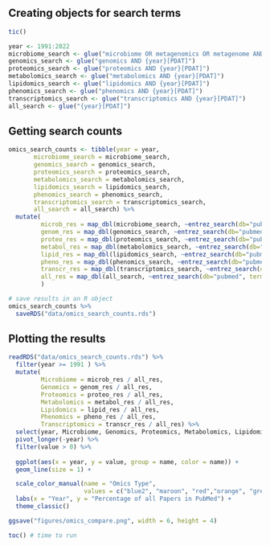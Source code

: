 ## Creating objects for search terms
```r
tic()

year <- 1991:2022
microbiome_search <- glue("microbiome OR metagenomics OR metagenome AND {year}[PDAT]")
genomics_search <- glue("genomics AND {year}[PDAT]")
proteomics_search <- glue("proteomics AND {year}[PDAT]")
metabolomics_search <- glue("metabolomics AND {year}[PDAT]")
lipidomics_search <- glue("lipidomics AND {year}[PDAT]")
phenomics_search <- glue("phenomics AND {year}[PDAT]")
transcriptomics_search <- glue("transcriptomics AND {year}[PDAT]")
all_search <- glue("{year}[PDAT]")
```


## Getting search counts
```r
omics_search_counts <- tibble(year = year,
       microbiome_search = microbiome_search,
       genomics_search = genomics_search,
       proteomics_search = proteomics_search,
       metabolomics_search = metabolomics_search,
       lipidomics_search = lipidomics_search,
       phenomics_search = phenomics_search,
       transcriptomics_search = transcriptomics_search,
       all_search = all_search) %>%
  mutate(
         microb_res = map_dbl(microbiome_search, ~entrez_search(db="pubmed", term=.x)$count),
         genom_res = map_dbl(genomics_search, ~entrez_search(db="pubmed", term=.x)$count),
         proteo_res = map_dbl(proteomics_search, ~entrez_search(db="pubmed", term=.x)$count),
         metabol_res = map_dbl(metabolomics_search, ~entrez_search(db="pubmed", term=.x)$count),
         lipid_res = map_dbl(lipidomics_search, ~entrez_search(db="pubmed", term=.x)$count),
         pheno_res = map_dbl(phenomics_search, ~entrez_search(db="pubmed", term=.x)$count),
         transcr_res = map_dbl(transcriptomics_search, ~entrez_search(db="pubmed", term=.x)$count),
         all_res = map_dbl(all_search, ~entrez_search(db="pubmed", term=.x)$count)
         ) 

# save results in an R object
omics_search_counts %>% 
  saveRDS("data/omics_search_counts.rds")
```


## Plotting the results 
```r
readRDS("data/omics_search_counts.rds") %>% 
  filter(year >= 1991 ) %>% 
  mutate(
         Microbiome = microb_res / all_res,
         Genomics = genom_res / all_res,
         Proteomics = proteo_res / all_res,
         Metabolomics = metabol_res / all_res,
         Lipidomics = lipid_res / all_res,
         Phenomics = pheno_res / all_res,
         Transcriptomics = transcr_res / all_res) %>%
  select(year, Microbiome, Genomics, Proteomics, Metabolomics, Lipidomics, Phenomics, Transcriptomics) %>%
  pivot_longer(-year) %>%
  filter(value > 0) %>% 
  
  ggplot(aes(x = year, y = value, group = name, color = name)) +
  geom_line(size = 1) +

  scale_color_manual(name = "Omics Type",
                     values = c("blue2", "maroon", "red","orange", "green", "magenta", "purple")) +
  labs(x = "Year", y = "Percentage of all Papers in PubMed") +
  theme_classic() 

ggsave("figures/omics_compare.png", width = 6, height = 4)

toc() # time to run
```

